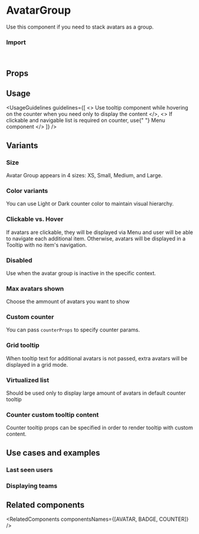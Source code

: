 
<Meta of={AvatarGroupStories} />

# AvatarGroup

Use this component if you need to stack avatars as a group.

<Canvas of={AvatarGroupStories.Overview} />

### Import

```js
import { AvatarGroup } from "@vibe/core";
```

## Props

<PropsTable />

## Usage

<UsageGuidelines
  guidelines={[
    <>
      Use <StorybookLink page="Components/Tooltip">tooltip</StorybookLink> component while hovering on the counter when
      you need only to display the content
    </>,
    <>
      If clickable and navigable list is required on counter, use{" "}
      <StorybookLink page="Components/Menu/Menu">Menu</StorybookLink> component
    </>
  ]}
/>

## Variants

### Size

Avatar Group appears in 4 sizes: XS, Small, Medium, and Large.

<Canvas of={AvatarGroupStories.Size} />

### Color variants

You can use Light or Dark counter color to maintain visual hierarchy.

<Canvas of={AvatarGroupStories.ColorVariants} />

### Clickable vs. Hover

If avatars are clickable, they will be displayed via <StorybookLink page="Components/Menu/Menu">Menu</StorybookLink> and user will be able to navigate each additional item.
Otherwise, avatars will be displayed in a Tooltip with no item's navigation.

<Canvas of={AvatarGroupStories.HoverVsClickable} />

### Disabled

Use when the avatar group is inactive in the specific context.

<Canvas of={AvatarGroupStories.Disabled} />

### Max avatars shown

Choose the ammount of avatars you want to show

<Canvas of={AvatarGroupStories.MaxAvatarsToDisplay} />

### Custom counter

You can pass `counterProps` to specify counter params.

<Canvas of={AvatarGroupStories.CustomCounter} />

### Grid tooltip

When tooltip text for additional avatars is not passed, extra avatars will be displayed in a grid mode.

<Canvas of={AvatarGroupStories.GridTooltip} />

### Virtualized list

Should be used only to display large amount of avatars in default counter tooltip

<Canvas of={AvatarGroupStories.VirtualizedList} />

### Counter custom tooltip content

Counter tooltip props can be specified in order to render tooltip with custom content.

<Canvas of={AvatarGroupStories.CounterCustomTooltipContent} />

## Use cases and examples

### Last seen users

<Canvas of={AvatarGroupStories.LastSeenUsers} />

### Displaying teams

<Canvas of={AvatarGroupStories.DisplayingTeams} />

## Related components

<RelatedComponents componentsNames={[AVATAR, BADGE, COUNTER]} />
